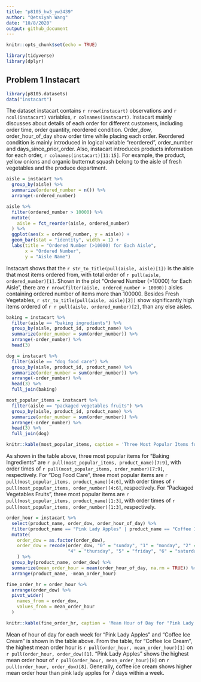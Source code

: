 ```yaml
---
title: "p8105_hw3_yw3439"
author: "Qetsiyah Wang"
date: "10/8/2020"
output: github_document
---
```


```r
knitr::opts_chunk$set(echo = TRUE)

library(tidyverse)
library(dplyr)
```


## Problem 1 Instacart

```r

library(p8105.datasets)
data("instacart")

```
  The dataset instacart contains `r nrow(instacart)` observations and `r ncol(instacart)` variables, `r colnames(instacart)`. Instacart mainly discusses about details of each order for different customers, including order time, order quantity, reordered condition. Order_dow, order_hour_of_day show order time while placing each order. Reordered condition is mainly introduced in logical variable "reordered", order_number and days_since_prior_order. Also, instacart introduces products information for each order, `r colnames(instacart)[11:15]`. For example, the product, yellow onions and organic butternut squash belong to the aisle of fresh vegetables and the produce department.
  
```r

aisle = instacart %>%
  group_by(aisle) %>%
  summarize(ordered_number = n()) %>%
  arrange(-ordered_number)

aisle %>%
  filter(ordered_number > 10000) %>%
  mutate(
    aisle = fct_reorder(aisle, ordered_number)
  ) %>%
  ggplot(aes(x = ordered_number, y = aisle)) +
  geom_bar(stat = "identity", width = 1) +
  labs(title = "Ordered Number (>10000) for Each Aisle",
       x = "Ordered Number",
       y = "Aisle Name")

```

   Instacart shows that the `r str_to_title(pull(aisle, aisle)[1])` is the aisle that most items ordered from, with total order of `r pull(aisle, ordered_number)[1]`. Shown in the plot "Ordered Number (>10000) for Each Aisle", there are `r nrow(filter(aisle, ordered_number > 10000))` aisles containing ordered number of items more than 100000. Besides Fresh Vegetables, `r str_to_title(pull(aisle, aisle)[2])` show significantly high items ordered of `r r pull(aisle, ordered_number)[2]`, than any else aisles.

```r

baking = instacart %>%
  filter(aisle == "baking ingredients") %>%
  group_by(aisle, product_id, product_name) %>%
  summarize(order_number = sum(order_number)) %>%
  arrange(-order_number) %>%
  head(3)

dog = instacart %>%
  filter(aisle == "dog food care") %>%
  group_by(aisle, product_id, product_name) %>%
  summarize(order_number = sum(order_number)) %>%
  arrange(-order_number) %>%
  head(3) %>%
  full_join(baking)

most_popular_items = instacart %>%
  filter(aisle == "packaged vegetables fruits") %>%
  group_by(aisle, product_id, product_name) %>%
  summarize(order_number = sum(order_number)) %>%
  arrange(-order_number) %>%
  head(3) %>%
  full_join(dog)

knitr::kable(most_popular_items, caption = 'Three Most Popular Items for "Baking Ingredients", "Dog Food Care", "Packaged Vegetables Fruits')
```

  As shown in the table above, three most popular items for "Baking Ingredients" are `r pull(most_popular_items, product_name)[7:9]`, with order times of  `r pull(most_popular_items, order_number)[7:9]`, respectively. For "Dog Food Care", three most popular items are `r pull(most_popular_items, product_name)[4:6]`, with order times of `r pull(most_popular_items, order_number)[4:6]`, respectively. For "Packaged Vegetables Fruits", three most popular items are `r pull(most_popular_items, product_name)[1:3]`, with order times of `r pull(most_popular_items, order_number)[1:3]`, respectively.

```r

order_hour = instacart %>%
  select(product_name, order_dow, order_hour_of_day) %>%
  filter(product_name == "Pink Lady Apples" | product_name == "Coffee Ice Cream") %>%
  mutate(
    order_dow = as.factor(order_dow),
    order_dow = recode(order_dow, "0" = "sunday", "1" = "monday", "2" = "tuesday", "3" = "wednesday",
                       "4" = "thursday", "5" = "friday", "6" = "saturday")
    ) %>%
  group_by(product_name, order_dow) %>%
  summarize(mean_order_hour = mean(order_hour_of_day, na.rm = TRUE)) %>%
  arrange(product_name, -mean_order_hour)

fine_order_hr = order_hour %>%
  arrange(order_dow) %>%
  pivot_wider(
    names_from = order_dow,
    values_from = mean_order_hour
  )

knitr::kable(fine_order_hr, caption = 'Mean Hour of Day for "Pink Lady Apples and "Coffee Ice Cream')

```

  Mean of hour of day for each week for "Pink Lady Apples" and "Coffee Ice Cream" is shown in the table above. From the table, for "Coffee Ice Cream", the highest mean order hour is `r pull(order_hour, mean_order_hour)[1]` on `r pull(order_hour, order_dow)[1]`. "Pink Lady Apples" shows the highest mean order hour of `r pull(order_hour, mean_order_hour)[8]` on `r pull(order_hour, order_dow)[8]`. Generally, coffee ice cream shows higher mean order hour than pink lady apples for 7 days within a week. 















